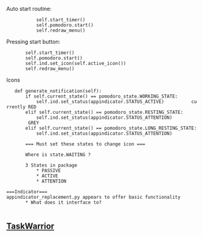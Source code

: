 Auto start routine:
            self.start_timer()
            self.pomodoro.start()
            self.redraw_menu()
Pressing start button:
        self.start_timer()
        self.pomodoro.start()
        self.ind.set_icon(self.active_icon())
        self.redraw_menu()

Icons
    def generate_notification(self):
        if self.current_state() == pomodoro_state.WORKING_STATE:
            self.ind.set_status(appindicator.STATUS_ACTIVE)          currently RED
        elif self.current_state() == pomodoro_state.RESTING_STATE:
            self.ind.set_status(appindicator.STATUS_ATTENTION)                 GREY
        elif self.current_state() == pomodoro_state.LONG_RESTING_STATE:
            self.ind.set_status(appindicator.STATUS_ATTENTION)

        === Must set these states to change icon ===
        
        Where is state.WAITING ?

        3 States in package
            * PASSIVE
            * ACTIVE
            * ATTENTION
            
 ===Indicator===
 appindicator_replacement.py appears to offer basic functionality
        * What does it interface to?
    
==[[TaskWarrior]]==

 

        
